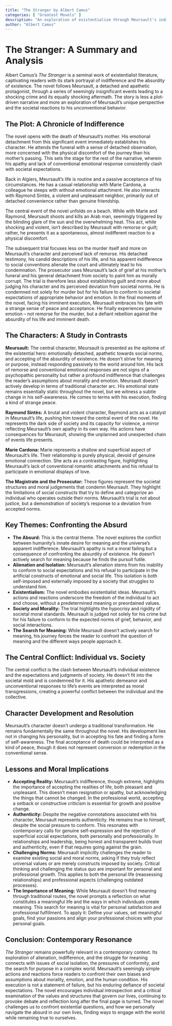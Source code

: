 ```yaml
---
title: "The Stranger by Albert Camus"
categories: [ "Greatest Movels" ]
description: "An exploration of existentialism through Meursault's indifference to his mother's death and subsequent murder."
author: "Albert Camus"
---
```

# The Stranger: A Summary and Analysis

Albert Camus's *The Stranger* is a seminal work of existentialist literature, captivating readers with its stark portrayal of indifference and the absurdity of existence.  The novel follows Meursault, a detached and apathetic protagonist, through a series of seemingly insignificant events leading to a shocking crime and its equally shocking aftermath. The story is less a plot-driven narrative and more an exploration of Meursault's unique perspective and the societal reactions to his unconventional behavior.

## The Plot: A Chronicle of Indifference

The novel opens with the death of Meursault's mother. His emotional detachment from this significant event immediately establishes his character. He attends the funeral with a sense of detached observation, more concerned with the physical discomfort of the journey than his mother's passing. This sets the stage for the rest of the narrative, wherein his apathy and lack of conventional emotional response consistently clash with societal expectations.

Back in Algiers, Meursault's life is routine and a passive acceptance of his circumstances. He has a casual relationship with Marie Cardona, a colleague he sleeps with without emotional attachment. He also interacts with Raymond Sintès, a violent and unpleasant neighbor, primarily out of detached convenience rather than genuine friendship.

The central event of the novel unfolds on a beach.  While with Marie and Raymond, Meursault shoots and kills an Arab man, seemingly triggered by the blinding glare of the sun and the overwhelming heat. This act, while shocking and violent, isn't described by Meursault with remorse or guilt; rather, he presents it as a spontaneous, almost indifferent reaction to a physical discomfort.

The subsequent trial focuses less on the murder itself and more on Meursault's character and perceived lack of remorse.  His detached testimony, his candid descriptions of his life, and his apparent indifference to social conventions alienate the court and ultimately lead to his condemnation.  The prosecutor uses Meursault's lack of grief at his mother’s funeral and his general detachment from society to paint him as morally corrupt.  The trial is therefore less about establishing guilt and more about judging his character and its perceived deviation from societal norms.  He is condemned not solely for murder but for his failure to conform to societal expectations of appropriate behavior and emotion.  In the final moments of the novel, facing his imminent execution, Meursault embraces his fate with a strange sense of peace and acceptance. He finally experiences genuine emotion – not remorse for the murder, but a defiant rebellion against the absurdity of his life and imminent death.

## The Characters: A Study in Contrasts

**Meursault:** The central character, Meursault is presented as the epitome of the existential hero: emotionally detached, apathetic towards social norms, and accepting of the absurdity of existence. He doesn't strive for meaning or purpose, instead responding passively to the world around him. His lack of remorse and conventional emotional responses are not signs of a psychopathic personality but rather a profound indifference that challenges the reader's assumptions about morality and emotion. Meursault doesn’t actively develop in terms of traditional character arc. His emotional state remains essentially static throughout the novel, but we witness a subtle change in his self-awareness. He comes to terms with his execution, finding a kind of strange peace.

**Raymond Sintès:**  A brutal and violent character, Raymond acts as a catalyst in Meursault's life, pushing him toward the central event of the novel.  He represents the dark side of society and its capacity for violence, a mirror reflecting Meursault's own apathy in its own way. His actions have consequences for Meursault, showing the unplanned and unexpected chain of events life presents.

**Marie Cardona:**  Marie represents a shallow and superficial aspect of Meursault's life.  Their relationship is purely physical, devoid of genuine emotional connection.  She acts as a contrasting figure, highlighting Meursault's lack of conventional romantic attachments and his refusal to participate in emotional displays of love.

**The Magistrate and the Prosecutor:** These figures represent the societal structures and moral judgements that condemn Meursault. They highlight the limitations of social constructs that try to define and categorize an individual who operates outside their norms. Meursault's trial is not about justice, but a demonstration of society’s response to a deviation from accepted norms.


## Key Themes: Confronting the Absurd

* **The Absurd:** This is the central theme. The novel explores the conflict between humanity's innate desire for meaning and the universe's apparent indifference. Meursault's apathy is not a moral failing but a consequence of confronting the absurdity of existence. He doesn't actively search for meaning because he finds the pursuit futile.
* **Alienation and Isolation:** Meursault’s alienation stems from his inability to conform to social expectations and his refusal to participate in the artificial constructs of emotional and social life. This isolation is both self-imposed and externally imposed by a society that struggles to understand him.
* **Existentialism:**  The novel embodies existentialist ideas. Meursault's actions and reactions underscore the freedom of the individual to act and choose, without a predetermined meaning or preordained values.
* **Society and Morality:** The trial highlights the hypocrisy and rigidity of societal moral standards. Meursault is judged not solely for his crime but for his failure to conform to the expected norms of grief, behavior, and social interactions.
* **The Search for Meaning:**  While Meursault doesn't actively search for meaning, his journey forces the reader to confront the question of meaning and the different ways people approach it.

## The Central Conflict: Individual vs. Society

The central conflict is the clash between Meursault's individual existence and the expectations and judgments of society.  He doesn't fit into the societal mold and is condemned for it.  His apathetic demeanor and unconventional responses to life's events are interpreted as moral transgressions, creating a powerful conflict between the individual and the collective.

## Character Development and Resolution

Meursault’s character doesn't undergo a traditional transformation.  He remains fundamentally the same throughout the novel.  His development lies not in changing his personality, but in accepting his fate and finding a form of self-awareness. The final acceptance of death could be interpreted as a kind of peace, though it does not represent conversion or redemption in the conventional sense.

## Lessons and Moral Implications

* **Accepting Reality:**  Meursault's indifference, though extreme, highlights the importance of accepting the realities of life, both pleasant and unpleasant. This doesn't mean resignation or apathy, but acknowledging the things that cannot be changed. In the professional world, accepting a setback or constructive criticism is essential for growth and positive change.
* **Authenticity:** Despite the negative connotations associated with his character, Meursault represents authenticity. He remains true to himself, despite the social pressure to conform.  This resonates with contemporary calls for genuine self-expression and the rejection of superficial social expectations, both personally and professionally. In relationships and leadership, being honest and transparent builds trust and authenticity, even if that requires going against the grain.
* **Challenging Norms:** Meursault implicitly challenges the reader to examine existing social and moral norms, asking if they truly reflect universal values or are merely constructs imposed by society. Critical thinking and challenging the status quo are important for personal and professional growth. This applies to both the personal life (reassessing relationships) and professional aspects (challenging outdated processes).
* **The Importance of Meaning:** While Meursault doesn't find meaning through traditional routes, the novel prompts a reflection on what constitutes a meaningful life and the ways in which individuals create meaning.  This search for meaning is vital for personal satisfaction and professional fulfillment. To apply it: Define your values, set meaningful goals, find your passions and align your professional choices with your personal goals.

## Conclusion: Contemporary Resonance

*The Stranger* remains powerfully relevant in a contemporary context. Its exploration of alienation, indifference, and the struggle for meaning connects with issues of social isolation, the pressures of conformity, and the search for purpose in a complex world. Meursault's seemingly simple actions and reactions force readers to confront their own biases and assumptions about morality, emotion, and the human condition. His execution is not a statement of failure, but his enduring defiance of societal expectations. The novel encourages individual introspection and a critical examination of the values and structures that govern our lives, continuing to provoke debate and reflection long after the final page is turned. The novel challenges us to confront existential questions, and how we personally navigate the absurd in our own lives, finding ways to engage with the world while remaining true to ourselves.

